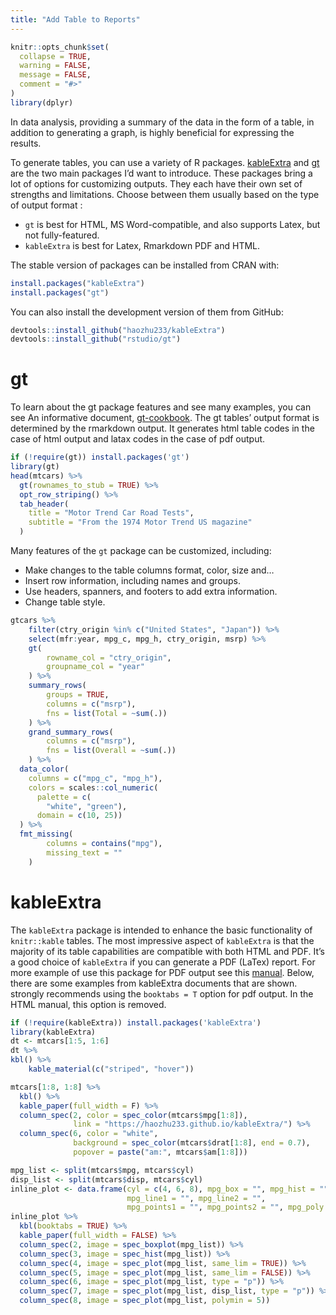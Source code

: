 ```yaml
---
title: "Add Table to Reports"
---
```


```r
knitr::opts_chunk$set(
  collapse = TRUE,
  warning = FALSE,
  message = FALSE,
  comment = "#>"
)
library(dplyr)
```

In data analysis, providing a summary of the data in the form of a table, in addition to generating a graph, is highly beneficial for expressing the results.

To generate tables, you can use a variety of R packages.
[kableExtra](https://haozhu233.github.io/kableExtra/) and [gt](https://gt.rstudio.com/) are the two main packages I'd want to introduce.
These packages bring a lot of options for customizing outputs.
They each have their own set of strengths and limitations. Choose between them usually based on the type of output format :

- `gt` is best for HTML, MS Word-compatible, and also supports Latex, but not fully-featured.
- `kableExtra` is best for Latex, Rmarkdown PDF and HTML.

The stable version of packages can be installed from CRAN with:

```r
install.packages("kableExtra")
install.packages("gt")
```

You can also install the development version of them from GitHub:

```r
devtools::install_github("haozhu233/kableExtra")
devtools::install_github("rstudio/gt")
```

# gt

To learn about the gt package features and see many examples, you can see
An informative document, [gt-cookbook](https://themockup.blog/static/gt-cookbook.html#Introduction).
The gt tables' output format is determined by the rmarkdown output. It generates html table codes in the case of html output and latax codes in the case of pdf output.

```r
if (!require(gt)) install.packages('gt')
library(gt)
head(mtcars) %>% 
  gt(rownames_to_stub = TRUE) %>% 
  opt_row_striping() %>% 
  tab_header(
    title = "Motor Trend Car Road Tests",
    subtitle = "From the 1974 Motor Trend US magazine"
  )

```

Many features of the `gt` package can be customized, including:

-   Make changes to the table columns format, color, size and...
-   Insert row information, including names and groups.
-   Use headers, spanners, and footers to add extra information.
-   Change table style.


```r
gtcars %>%
    filter(ctry_origin %in% c("United States", "Japan")) %>%
    select(mfr:year, mpg_c, mpg_h, ctry_origin, msrp) %>% 
    gt(
        rowname_col = "ctry_origin",
        groupname_col = "year"
    ) %>%
    summary_rows(
        groups = TRUE,
        columns = c("msrp"),
        fns = list(Total = ~sum(.))
    ) %>%
    grand_summary_rows(
        columns = c("msrp"),
        fns = list(Overall = ~sum(.))
    ) %>% 
  data_color(
    columns = c("mpg_c", "mpg_h"),
    colors = scales::col_numeric(
      palette = c(
        "white", "green"),
      domain = c(10, 25))
  ) %>% 
  fmt_missing(
        columns = contains("mpg"),
        missing_text = ""
    )
```

# kableExtra

The `kableExtra` package is intended to enhance the basic functionality of `knitr::kable` tables.
The most impressive aspect of `kableExtra` is that the majority of its table capabilities are compatible with both HTML and PDF. It's a good choice of `kableExtra` if you can generate a PDF (LaTex) report. For more example of use this package for PDF output see this 
[manual](http://haozhu233.github.io/kableExtra/awesome_table_in_pdf.pdf).
Below, there are some examples from kableExtra documents that are shown.
strongly recommends using the `booktabs = T` option for pdf output.
In the HTML manual, this option is removed.

```r
if (!require(kableExtra)) install.packages('kableExtra')
library(kableExtra)
dt <- mtcars[1:5, 1:6]
dt %>% 
kbl() %>%
    kable_material(c("striped", "hover"))
```

```r
mtcars[1:8, 1:8] %>%
  kbl() %>%
  kable_paper(full_width = F) %>%
  column_spec(2, color = spec_color(mtcars$mpg[1:8]),
              link = "https://haozhu233.github.io/kableExtra/") %>%
  column_spec(6, color = "white",
              background = spec_color(mtcars$drat[1:8], end = 0.7),
              popover = paste("am:", mtcars$am[1:8]))
```

```r
mpg_list <- split(mtcars$mpg, mtcars$cyl)
disp_list <- split(mtcars$disp, mtcars$cyl)
inline_plot <- data.frame(cyl = c(4, 6, 8), mpg_box = "", mpg_hist = "",
                          mpg_line1 = "", mpg_line2 = "",
                          mpg_points1 = "", mpg_points2 = "", mpg_poly = "")
inline_plot %>%
  kbl(booktabs = TRUE) %>%
  kable_paper(full_width = FALSE) %>%
  column_spec(2, image = spec_boxplot(mpg_list)) %>%
  column_spec(3, image = spec_hist(mpg_list)) %>%
  column_spec(4, image = spec_plot(mpg_list, same_lim = TRUE)) %>%
  column_spec(5, image = spec_plot(mpg_list, same_lim = FALSE)) %>%
  column_spec(6, image = spec_plot(mpg_list, type = "p")) %>%
  column_spec(7, image = spec_plot(mpg_list, disp_list, type = "p")) %>%
  column_spec(8, image = spec_plot(mpg_list, polymin = 5))
```

